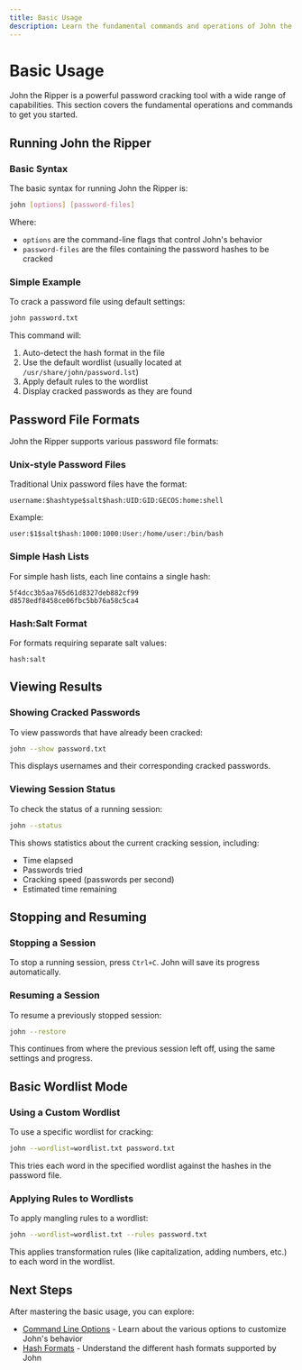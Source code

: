 ```yaml
---
title: Basic Usage
description: Learn the fundamental commands and operations of John the Ripper
---
```


# Basic Usage

John the Ripper is a powerful password cracking tool with a wide range of capabilities. This section covers the fundamental operations and commands to get you started.

## Running John the Ripper

### Basic Syntax

The basic syntax for running John the Ripper is:

```bash
john [options] [password-files]
```

Where:
- `options` are the command-line flags that control John's behavior
- `password-files` are the files containing the password hashes to be cracked

### Simple Example

To crack a password file using default settings:

```bash
john password.txt
```

This command will:
1. Auto-detect the hash format in the file
2. Use the default wordlist (usually located at `/usr/share/john/password.lst`)
3. Apply default rules to the wordlist
4. Display cracked passwords as they are found

## Password File Formats

John the Ripper supports various password file formats:

### Unix-style Password Files

Traditional Unix password files have the format:

```
username:$hashtype$salt$hash:UID:GID:GECOS:home:shell
```

Example:
```
user:$1$salt$hash:1000:1000:User:/home/user:/bin/bash
```

### Simple Hash Lists

For simple hash lists, each line contains a single hash:

```
5f4dcc3b5aa765d61d8327deb882cf99
d8578edf8458ce06fbc5bb76a58c5ca4
```

### Hash:Salt Format

For formats requiring separate salt values:

```
hash:salt
```

## Viewing Results

### Showing Cracked Passwords

To view passwords that have already been cracked:

```bash
john --show password.txt
```

This displays usernames and their corresponding cracked passwords.

### Viewing Session Status

To check the status of a running session:

```bash
john --status
```

This shows statistics about the current cracking session, including:
- Time elapsed
- Passwords tried
- Cracking speed (passwords per second)
- Estimated time remaining

## Stopping and Resuming

### Stopping a Session

To stop a running session, press `Ctrl+C`. John will save its progress automatically.

### Resuming a Session

To resume a previously stopped session:

```bash
john --restore
```

This continues from where the previous session left off, using the same settings and progress.

## Basic Wordlist Mode

### Using a Custom Wordlist

To use a specific wordlist for cracking:

```bash
john --wordlist=wordlist.txt password.txt
```

This tries each word in the specified wordlist against the hashes in the password file.

### Applying Rules to Wordlists

To apply mangling rules to a wordlist:

```bash
john --wordlist=wordlist.txt --rules password.txt
```

This applies transformation rules (like capitalization, adding numbers, etc.) to each word in the wordlist.

## Next Steps

After mastering the basic usage, you can explore:
- [Command Line Options](/docs/john-the-ripper/core-operations/command-line-options) - Learn about the various options to customize John's behavior
- [Hash Formats](/docs/john-the-ripper/core-operations/hash-formats) - Understand the different hash formats supported by John
